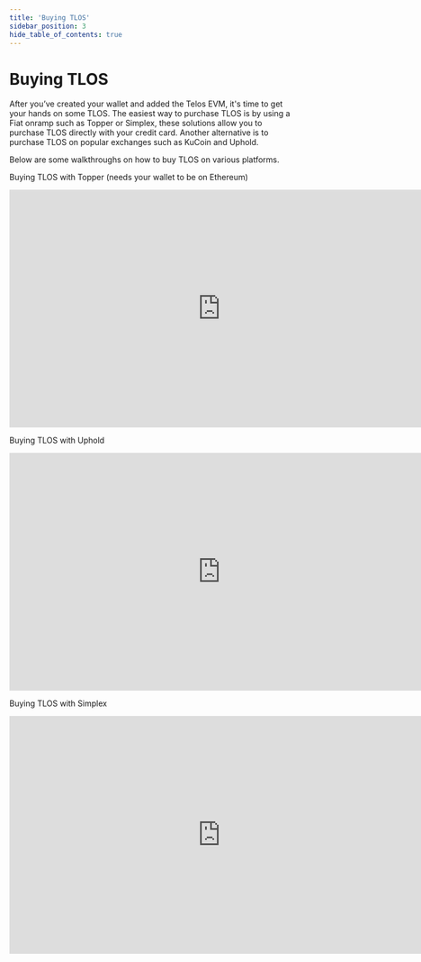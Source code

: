---
title: 'Buying TLOS'
sidebar_position: 3
hide_table_of_contents: true
---

# Buying TLOS

After you’ve created your wallet and added the Telos EVM, it's time to get your hands on some TLOS. The easiest way to purchase TLOS is by using a Fiat onramp such as Topper or Simplex, these solutions allow you to purchase TLOS directly with your credit card. Another alternative is to purchase TLOS on popular exchanges such as KuCoin and Uphold.

Below are some walkthroughs on how to buy TLOS on various platforms.

Buying TLOS with Topper (needs your wallet to be on Ethereum)
<iframe width="750" height="422" src="https://www.youtube.com/embed/4hrKhKZHFHc" title="Buying $TLOS with Topper" frameborder="0" allow="accelerometer; autoplay; clipboard-write; encrypted-media; gyroscope; picture-in-picture; web-share" allowfullscreen></iframe>

Buying TLOS with Uphold
<iframe width="750" height="422" src="https://www.youtube.com/embed/3DQNvUe22uc" title="Buying $TLOS with Uphold" frameborder="0" allow="accelerometer; autoplay; clipboard-write; encrypted-media; gyroscope; picture-in-picture; web-share" allowfullscreen></iframe>

Buying TLOS with Simplex
<iframe width="750" height="422" src="https://www.youtube.com/embed/Gb1pPJHWKw0?t=91" title="How To Buy $TLOS Using A Credit Card (Simplex)" frameborder="0" allow="accelerometer; autoplay; clipboard-write; encrypted-media; gyroscope; picture-in-picture; web-share" allowfullscreen></iframe>